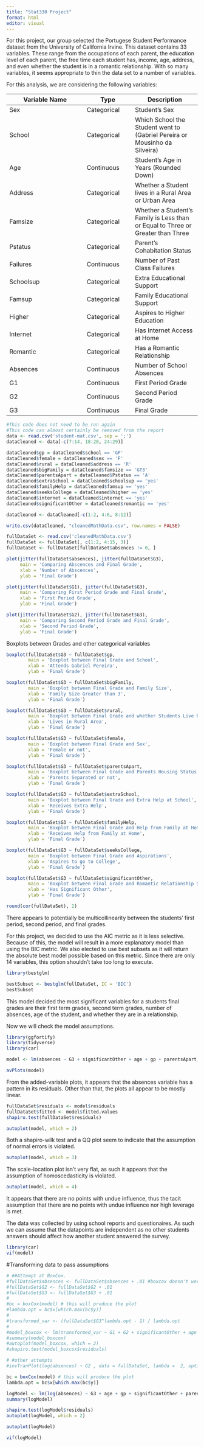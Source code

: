 ```yaml
---
title: "Stat330 Project"
format: html
editor: visual
---
```


For this project, our group selected the Portugese Student Performance dataset from the University of California Irvine. This dataset contains 33 variables. These range from the occupations of each parent, the education level of each parent, the free time each student has, income, age, address, and even whether the student is in a romantic relationship. With so many variables, it seems appropriate to thin the data set to a number of variables.

For this analysis, we are considering the following variables:

| Variable Name | Type        | Description                                                                     |
|-----------------------------|------------------|-------------------------|
| Sex           | Categorical | Student's Sex                                                                   |
| School        | Categorical | Which School the Student went to (Gabriel Pereira or Mousinho da Silveira)      |
| Age           | Continuous  | Student's Age in Years (Rounded Down)                                           |
| Address       | Categorical | Whether a Student lives in a Rural Area or Urban Area                           |
| Famsize       | Categorical | Whether a Student's Family is Less than or Equal to Three or Greater than Three |
| Pstatus       | Categorical | Parent's Cohabitation Status                                                    |
| Failures      | Continuous  | Number of Past Class Failures                                                   |
| Schoolsup     | Categorical | Extra Educational Support                                                       |
| Famsup        | Categorical | Family Educational Support                                                      |
| Higher        | Categorical | Aspires to Higher Education                                                     |
| Internet      | Categorical | Has Internet Access at Home                                                     |
| Romantic      | Categorical | Has a Romantic Relationship                                                     |
| Absences      | Continuous  | Number of School Absences                                                       |
| G1            | Continuous  | First Period Grade                                                              |
| G2            | Continuous  | Second Period Grade                                                             |
| G3            | Continuous  | Final Grade                                                                     |

```r
#This code does not need to be run again
#This code can almost certainly be removed from the report
data <- read.csv('student-mat.csv', sep = ';')
dataCleaned <- data[-c(7:14, 18:20, 24:29)]

dataCleaned$gp = dataCleaned$school == 'GP'
dataCleaned$female = dataCleaned$sex == 'F'
dataCleaned$rural = dataCleaned$address == 'R'
dataCleaned$bigFamily = dataCleaned$famsize == 'GT3'
dataCleaned$parentsApart = dataCleaned$Pstatus == 'A'
dataCleaned$extraSchool = dataCleaned$schoolsup == 'yes'
dataCleaned$familyHelp = dataCleaned$famsup == 'yes'
dataCleaned$seeksCollege = dataCleaned$higher == 'yes'
dataCleaned$internet = dataCleaned$internet == 'yes'
dataCleaned$significantOther = dataCleaned$romantic == 'yes'

dataCleaned <- dataCleaned[-c(1:2, 4:6, 8:12)]

write.csv(dataCleaned, "cleanedMathData.csv", row.names = FALSE)
```

```r
fullDataSet <- read.csv('cleanedMathData.csv')
fullDataSet <- fullDataSet[, c(1:2, 4:15, 3)]
fullDataSet <- fullDataSet[fullDataSet$absences != 0, ]
```

```r
plot(jitter(fullDataSet$absences), jitter(fullDataSet$G3),
     main = 'Comparing Abscences and Final Grade',
     xlab = 'Number of Abscences',
     ylab = 'Final Grade')
```

```r
plot(jitter(fullDataSet$G1), jitter(fullDataSet$G3),
     main = 'Comparing First Period Grade and Final Grade',
     xlab = 'First Period Grade',
     ylab = 'Final Grade')
```

```r
plot(jitter(fullDataSet$G2), jitter(fullDataSet$G3),
     main = 'Comparing Second Period Grade and Final Grade',
     xlab = 'Second Period Grade',
     ylab = 'Final Grade')
```


Boxplots between Grades and other categorical variables

```r
boxplot(fullDataSet$G3 ~ fullDataSet$gp,
        main = 'Boxplot between Final Grade and School',
        xlab = 'Attends Gabriel Pereira',
        ylab = 'Final Grade')
```


```r
boxplot(fullDataSet$G3 ~ fullDataSet$bigFamily,
        main = 'Boxplot between Final Grade and Family Size',
        xlab = 'Family Size Greater than 3',
        ylab = 'Final Grade')
```

```r
boxplot(fullDataSet$G3 ~ fullDataSet$rural,
        main = 'Boxplot between Final Grade and whether Students Live Rurally',
        xlab = 'Lives in Rural Area',
        ylab = 'Final Grade')
```

```r
boxplot(fullDataSet$G3 ~ fullDataSet$female,
        main = 'Boxplot between Final Grade and Sex',
        xlab = 'Female or not',
        ylab = 'Final Grade')
```

```r
boxplot(fullDataSet$G3 ~ fullDataSet$parentsApart,
        main = 'Boxplot between Final Grade and Parents Housing Status',
        xlab = 'Parents Separated or not',
        ylab = 'Final Grade')
```

```r
boxplot(fullDataSet$G3 ~ fullDataSet$extraSchool,
        main = 'Boxplot between Final Grade and Extra Help at School',
        xlab = 'Receives Extra Help',
        ylab = 'Final Grade')
```

```r
boxplot(fullDataSet$G3 ~ fullDataSet$familyHelp,
        main = 'Boxplot between Final Grade and Help from Family at Home',
        xlab = 'Receives Help from Family at Home',
        ylab = 'Final Grade')
```

```r
boxplot(fullDataSet$G3 ~ fullDataSet$seeksCollege,
        main = 'Boxplot between Final Grade and Aspirations',
        xlab = 'Aspires to go to College',
        ylab = 'Final Grade')
```

```r
boxplot(fullDataSet$G3 ~ fullDataSet$significantOther,
        main = 'Boxplot between Final Grade and Romantic Relationship Status',
        xlab = 'Has Significant Other',
        ylab = 'Final Grade')
```

```r
round(cor(fullDataSet), 2)
```

There appears to potentially be multicollinearity between the students' first period, second period, and final grades.

For this project, we decided to use the AIC metric as it is less selective. Because of this, the model will result in a more explanatory model than using the BIC metric. We also elected to use best subsets as it will return the absolute best model possible based on this metric. Since there are only 14 variables, this option shouldn't take too long to execute.

```r
library(bestglm)

bestSubset <- bestglm(fullDataSet, IC = 'BIC')
bestSubset
```

This model decided the most significant variables for a students final grades are their first term grades, second term grades, number of absences, age of the student, and whether they are in a relationship.

Now we will check the model assumptions.

```r
library(ggfortify)
library(tidyverse)
library(car)
```


```r
model <- lm(absences ~ G3 + significantOther + age + gp + parentsApart, fullDataSet)
```


```r
avPlots(model)
```

From the added-variable plots, it appears that the absences variable has a pattern in its residuals. Other than that, the plots all appear to be mostly linear.

```r
fullDataSet$residuals <- model$residuals
fullDataSet$fitted <- model$fitted.values
shapiro.test(fullDataSet$residuals)
```

```r
autoplot(model, which = 2)
```

Both a shapiro-wilk test and a QQ plot seem to indicate that the assumption of normal errors is violated.

```r
autoplot(model, which = 3)
```

The scale-location plot isn't very flat, as such it appears that the assumption of homoscedasticity is violated.

```r
autoplot(model, which = 4)
```

It appears that there are no points with undue influence, thus the tacit assumption that there are no points with undue influence nor high leverage is met.

The data was collected by using school reports and questionaires. As such we can assume that the datapoints are independent as no other students answers should affect how another student answered the survey.

```r
library(car)
vif(model)
```



#Transforming data to pass assumptions

```r
# ##Attempt at BoxCox.
#fullDataSet$absences <- fullDataSet$absences + .01 #boxcox doesn't work with 0's. 
#fullDataSet$G2 <- fullDataSet$G2 + .01
#fullDataSet$G3 <- fullDataSet$G3 + .01
# 
#bc = boxCox(model) # this will produce the plot
#lambda.opt = bc$x[which.max(bc$y)] 
# 
#transformed_var <- (fullDataSet$G3^lambda.opt - 1) / lambda.opt
# 
#model_boxcox <- lm(transformed_var ~ G1 + G2 + significantOther + age + absences, fullDataSet)
#summary(model_boxcox)
#autoplot(model_boxcox, which = 2)
#shapiro.test(model_boxcox$residuals)


```

```r
# #other attempts
#invTranPlot(log(absences) ~ G2 , data = fullDataSet, lambda =  2, optimal = TRUE)

bc = boxCox(model) # this will produce the plot
lambda.opt = bc$x[which.max(bc$y)]
```


```r

logModel <- lm(log(absences) ~ G3 + age + gp + significantOther + parentsApart, fullDataSet)
summary(logModel)
```

```r
shapiro.test(logModel$residuals)
autoplot(logModel, which = 2)
```

```r
autoplot(logModel)
```

```r
vif(logModel)
```

